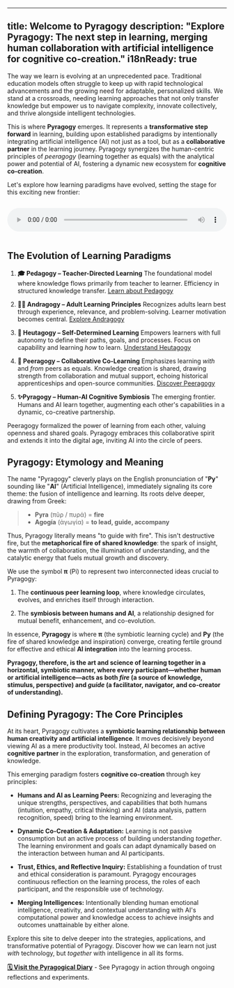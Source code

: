 
---
title: Welcome to Pyragogy
description: "Explore Pyragogy: The next step in learning, merging human collaboration with artificial intelligence for cognitive co-creation."
i18nReady: true
---


The way we learn is evolving at an unprecedented pace. Traditional education models often struggle to keep up with rapid technological advancements and the growing need for adaptable, personalized skills. We stand at a crossroads, needing learning approaches that not only transfer knowledge but empower us to navigate complexity, innovate collectively, and thrive alongside intelligent technologies.

This is where **Pyragogy** emerges. It represents a **transformative step forward** in learning, building upon established paradigms by intentionally integrating artificial intelligence (AI) not just as a tool, but as a **collaborative partner** in the learning journey. Pyragogy synergizes the human-centric principles of *peeragogy* (learning together as equals) with the analytical power and potential of AI, fostering a dynamic new ecosystem for **cognitive co-creation**.

Let's explore how learning paradigms have evolved, setting the stage for this exciting new frontier:

<audio controls style="width: 100%; margin-top: 1em; margin-bottom: 1em;">
  <source src="/audio/Level Up Your Learning_ The AI-Powered Peer Revolution of Pyragogy__.wav" type="audio/mpeg" />
  Your browser does not support the audio element.
</audio>

## The Evolution of Learning Paradigms

<Steps>

1.  **🎓 Pedagogy – Teacher-Directed Learning**
    The foundational model where knowledge flows primarily from teacher to learner. Efficiency in structured knowledge transfer. [Learn about Pedagogy](https://en.wikipedia.org/wiki/Pedagogy)

2.  **🧑‍🏫 Andragogy – Adult Learning Principles**
    Recognizes adults learn best through experience, relevance, and problem-solving. Learner motivation becomes central. [Explore Andragogy](https://en.wikipedia.org/wiki/Andragogy)

3.  **🧭 Heutagogy – Self-Determined Learning**
    Empowers learners with full autonomy to define their paths, goals, and processes. Focus on capability and learning *how* to learn. [Understand Heutagogy](https://en.wikipedia.org/wiki/Heutagogy)

4.  **🤝 Peeragogy – Collaborative Co-Learning**
    Emphasizes learning *with* and *from* peers as equals. Knowledge creation is shared, drawing strength from collaboration and mutual support, echoing historical apprenticeships and open-source communities. [Discover Peeragogy](https://peeragogy.org/)

5.  **✨Pyragogy – Human-AI Cognitive Symbiosis** 
    The emerging frontier. Humans and AI learn together, augmenting each other's capabilities in a dynamic, co-creative partnership. 

</Steps>

Peeragogy formalized the power of learning from each other, valuing openness and shared goals. Pyragogy embraces this collaborative spirit and extends it into the digital age, inviting AI into the circle of peers.

## <Icon name="lightbulb" size="1.5em" /> Pyragogy: Etymology and Meaning

The name "Pyragogy" cleverly plays on the English pronunciation of "**Py**" sounding like "**AI**" (Artificial Intelligence), immediately signaling its core theme: the fusion of intelligence and learning.
Its roots delve deeper, drawing from Greek:

>*   **Pyra** (πῦρ / πυρά) = **fire**
>*   **Agogía** (ἀγωγία) = **to lead, guide, accompany**

Thus, Pyragogy literally means "to guide with fire". This isn't destructive fire, but the **metaphorical fire of shared knowledge**: the spark of insight, the warmth of collaboration, the illumination of understanding, and the catalytic energy that fuels mutual growth and discovery.

We use the symbol **π** (Pi) to represent two interconnected ideas crucial to Pyragogy:

1.  The **continuous peer learning loop**, where knowledge circulates, evolves, and enriches itself through interaction.

2.  The **symbiosis between humans and AI**, a relationship designed for mutual benefit, enhancement, and co-evolution.

In essence, **Pyragogy** is where **π** (the symbiotic learning cycle) and **Py** (the fire of shared knowledge and inspiration) converge, creating fertile ground for effective and ethical **AI integration** into the learning process.

**Pyragogy, therefore, is the art and science of learning together in a horizontal, symbiotic manner, where every participant—whether human or artificial intelligence—acts as both *fire* (a source of knowledge, stimulus, perspective) and *guide* (a facilitator, navigator, and co-creator of understanding).**


## Defining Pyragogy: The Core Principles

At its heart, Pyragogy cultivates a **symbiotic learning relationship between human creativity and artificial intelligence**. It moves decisively beyond viewing AI as a mere productivity tool. Instead, AI becomes an active **cognitive partner** in the exploration, transformation, and generation of knowledge.

This emerging paradigm fosters **cognitive co-creation** through key principles:

*   **Humans and AI as Learning Peers:** Recognizing and leveraging the unique strengths, perspectives, and capabilities that both humans (intuition, empathy, critical thinking) and AI (data analysis, pattern recognition, speed) bring to the learning environment.

*   **Dynamic Co-Creation & Adaptation:** Learning is not passive consumption but an active process of building understanding *together*. The learning environment and goals can adapt dynamically based on the interaction between human and AI participants.

*   **Trust, Ethics, and Reflective Inquiry:** Establishing a foundation of trust and ethical consideration is paramount. Pyragogy encourages continuous reflection on the learning process, the roles of each participant, and the responsible use of technology.

*   **Merging Intelligences:** Intentionally blending human emotional intelligence, creativity, and contextual understanding with AI's computational power and knowledge access to achieve insights and outcomes unattainable by either alone.

Explore this site to delve deeper into the strategies, applications, and transformative potential of Pyragogy. Discover how we can learn not just *with* technology, but *together* with intelligence in all its forms.

**[🗓️ Visit the Pyragogical Diary](/diario)** - See Pyragogy in action through ongoing reflections and experiments.